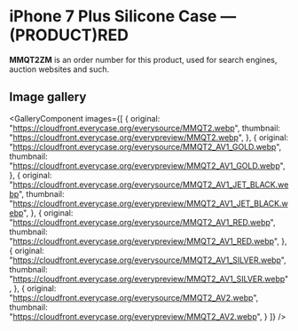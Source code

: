 
# iPhone 7 Plus Silicone Case — (PRODUCT)RED

<Callout type='info' emoji='👉🏻'>**MMQT2ZM** is an order number for this product, used for search engines, auction websites and such.</Callout>

## Image gallery

<GalleryComponent
    images={[
      {
        original: "https://cloudfront.everycase.org/everysource/MMQT2.webp",
        thumbnail: "https://cloudfront.everycase.org/everypreview/MMQT2.webp",
      },
      {
        original: "https://cloudfront.everycase.org/everysource/MMQT2_AV1_GOLD.webp",
        thumbnail: "https://cloudfront.everycase.org/everypreview/MMQT2_AV1_GOLD.webp",
      },
      {
        original: "https://cloudfront.everycase.org/everysource/MMQT2_AV1_JET_BLACK.webp",
        thumbnail: "https://cloudfront.everycase.org/everypreview/MMQT2_AV1_JET_BLACK.webp",
      },
      {
        original: "https://cloudfront.everycase.org/everysource/MMQT2_AV1_RED.webp",
        thumbnail: "https://cloudfront.everycase.org/everypreview/MMQT2_AV1_RED.webp",
      },
      {
        original: "https://cloudfront.everycase.org/everysource/MMQT2_AV1_SILVER.webp",
        thumbnail: "https://cloudfront.everycase.org/everypreview/MMQT2_AV1_SILVER.webp",
      },
      {
        original: "https://cloudfront.everycase.org/everysource/MMQT2_AV2.webp",
        thumbnail: "https://cloudfront.everycase.org/everypreview/MMQT2_AV2.webp",
      }
    ]}
  />
